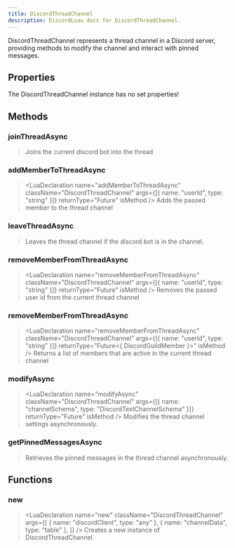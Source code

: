 ```yaml
---
title: DiscordThreadChannel
description: DiscordLuau docs for DiscordThreadChannel.
---
```


[//]: # "This file was automatically compiled through the Generator luau code under this repository"
[//]: # "if you want to edit the documentation of discord-luau, please write changes"
[//]: # "to the discord-luau repository itself, we extract the comments from discord-luau and translate"
[//]: # "them into markdown files that Nextra can interpret!"
[//]: # "----- DOCUMENT IMPORTS ----- "


[//]: # "----- DOCUMENT DESCRIPTION ----- "

DiscordThreadChannel represents a thread channel in a Discord server, providing methods to modify the channel and interact with pinned messages.

[//]: # "----- DOCUMENT PROPERTIES ----- "

## Properties

The DiscordThreadChannel instance has no set properties!

[//]: # "----- DOCUMENT METHODS ----- "

## Methods

### joinThreadAsync

> <LuaDeclaration
>   name="joinThreadAsync"
>   className="DiscordThreadChannel"
>   args={[]}
>   returnType="Future<unknown>"
>   isMethod
> />
> Joins the current discord bot into the thread

### addMemberToThreadAsync

> <LuaDeclaration
>   name="addMemberToThreadAsync"
>   className="DiscordThreadChannel"
>   args={[{ name: "userId", type: "string" }]}
>   returnType="Future<unknown>"
>   isMethod
> />
> Adds the passed member to the thread channel

### leaveThreadAsync

> <LuaDeclaration
>   name="leaveThreadAsync"
>   className="DiscordThreadChannel"
>   args={[]}
>   returnType="Future<unknown>"
>   isMethod
> />
> Leaves the thread channel if the discord bot is in the channel.

### removeMemberFromThreadAsync

> <LuaDeclaration
>   name="removeMemberFromThreadAsync"
>   className="DiscordThreadChannel"
>   args={[{ name: "userId", type: "string" }]}
>   returnType="Future<unknown>"
>   isMethod
> />
> Removes the passed user id from the current thread channel

### removeMemberFromThreadAsync

> <LuaDeclaration
>   name="removeMemberFromThreadAsync"
>   className="DiscordThreadChannel"
>   args={[{ name: "userId", type: "string" }]}
>   returnType="Future<{ DiscordGuildMember }>"
>   isMethod
> />
> Returns a list of members that are active in the current thread channel

### modifyAsync

> <LuaDeclaration
>   name="modifyAsync"
>   className="DiscordThreadChannel"
>   args={[{ name: "channelSchema", type: "DiscordTextChannelSchema" }]}
>   returnType="Future<unknown>"
>   isMethod
> />
> Modifies the thread channel settings asynchronously.

### getPinnedMessagesAsync

> <LuaDeclaration
>   name="getPinnedMessagesAsync"
>   className="DiscordThreadChannel"
>   args={[]}
>   returnType="Future<{[number]: DiscordMessage}>"
>   isMethod
> />
> Retrieves the pinned messages in the thread channel asynchronously.

[//]: # "----- DOCUMENT FUNCTIONS ----- "

## Functions

### new

> <LuaDeclaration
>   name="new"
>   className="DiscordThreadChannel"
>   args={[
>     { name: "discordClient", type: "any" },
>     { name: "channelData", type: "table" },
>   ]}
> />
> Creates a new instance of DiscordThreadChannel.

